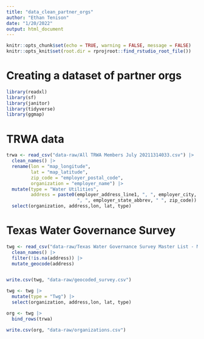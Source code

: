 ```yaml
---
title: "data_clean_partner_orgs"
author: "Ethan Tenison"
date: "1/20/2022"
output: html_document
---
```


```r
knitr::opts_chunk$set(echo = TRUE, warning = FALSE, message = FALSE)
knitr::opts_knit$set(root.dir = rprojroot::find_rstudio_root_file())
```


# Creating a dataset of partner orgs

```r
library(readxl)
library(sf)
library(janitor)
library(tidyverse)
library(ggmap)
```

# TRWA data 

```r

trwa <- read_csv("data-raw/All TRWA Members July 20211314033.csv") |> 
  clean_names() |> 
  rename(lon = "map_longitude",
         lat = "map_latitude",
         zip_code = "employer_postal_code",
         organization = "employer_name") |> 
  mutate(type = "Water Utilities", 
         address = paste0(employer_address_line1, ", ", employer_city,
                          ", ", employer_state_abbrev, " ", zip_code)) |> 
  select(organization, address,lon, lat, type)

```

# Texas Water Governance Survey

```r


twg <- read_csv("data-raw/Texas Water Governance Survey Master List - Master List.csv") |> 
  clean_names() |> 
  filter(!is.na(address)) |> 
  mutate_geocode(address)


write.csv(twg, "data-raw/geocoded_survey.csv")

```

```r

twg <- twg |> 
  mutate(type = "Twg") |> 
  select(organization, address,lon, lat, type)

org <- twg |> 
  bind_rows(trwa)

write.csv(org, "data-raw/organizations.csv")

```

